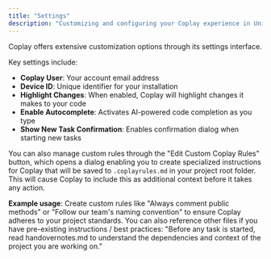 ```yaml
---
title: "Settings"
description: "Customizing and configuring your Coplay experience in Unity"
---
```


Coplay offers extensive customization options through its settings interface.

Key settings include:

- **Coplay User**: Your account email address
- **Device ID**: Unique identifier for your installation
- **Highlight Changes**: When enabled, Coplay will highlight changes it makes to your code
- **Enable Autocomplete**: Activates AI-powered code completion as you type
- **Show New Task Confirmation**: Enables confirmation dialog when starting new tasks

You can also manage custom rules through the "Edit Custom Coplay Rules" button,
which opens a dialog enabling you to create specialized instructions for Coplay
that will be saved to `.coplayrules.md` in your project root folder.
This will cause Coplay to include this as additional context before it takes any action.

**Example usage**: Create custom rules like "Always comment public methods"
or "Follow our team's naming convention" to ensure Coplay adheres to your project standards.
You can also reference other files if you have pre-existing instructions / best practices:
"Before any task is started, read handovernotes.md to understand the dependencies and
context of the project you are working on."
